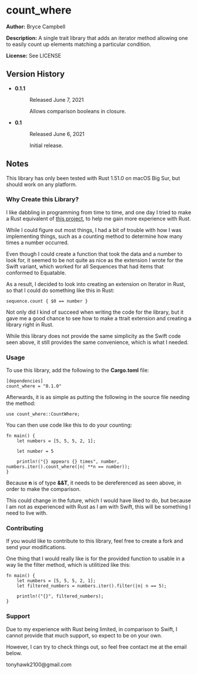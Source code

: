 =count_where=

'''Author:''' Bryce Campbell

'''Description:''' A single trait library that adds an iterator method allowing one to easily count up elements matching a particular condition.

'''License:''' See LICENSE

==Version History==

<ul>
<li>
<dl>
<dt style="font-weight:bold">0.1.1</dt>
<dd>
<p>Released June 7, 2021</p>
<p>Allows comparison booleans in closure.</p>
</dd>
</dl>
</li>
<li>
<dt style="font-weight:bold">0.1</dt>
<dd>
<p>Released June 6, 2021</p>
<p>Initial release.</p>
</dd>
</li>
</ul>

==Notes==

This library has only been tested with Rust 1.51.0 on macOS Big Sur, but should work on any platform.

===Why Create this Library?===

I like dabbling in programming from time to time, and one day I tried to make a Rust equivalent of <a href="https://github.com/bryceac/yahtzee">this project</a>, to help me gain more experience with Rust.

While I could figure out most things, I had a bit of trouble with how I was implementing things, such as a counting method to determine how many times a number occurred.

Even though I could create a function that took the data and a number to look for, it seemed to be not quite as nice as the extension I wrote for the Swift variant, which worked for all Sequences that had items that conformed to Equatable.

As a result, I decided to look into creating an extension on Iterator in Rust, so that I could do something like this in Rust:

<pre>
sequence.count { $0 == number }
</pre>

Not only did I kind of succeed when writing the code for the library, but it gave me a good chance to see how to make a ttrait extension and creating a library right in Rust.

While this library does not provide the same simplicity as the Swift code seen above, it still provides the same convenience, which is what I needed.

===Usage===

To use this library, add the following to the <strong>Cargo.toml</strong> file:

<pre>
[dependencies]
count_where = "0.1.0"
</pre>

Afterwards, it is as simple as putting the following in the source file needing the method:

<pre>
use count_where::CountWhere;
</pre>

You can then use code like this to do your counting:

<pre>
fn main() {
    let numbers = [5, 5, 5, 2, 1];

    let number = 5

    println!("{} appears {} times", number, numbers.iter().count_where(|n| **n == number));
}
</pre>

Because <span style="font-weight:bold">n</span> is of type <strong>&&T</strong>, it needs to be dereferenced as seen above, in order to make the comparison.

This could change in the future, which I would have liked to do, but because I am not as experienced with Rust as I am with Swift, this will be something I need to live with.

===Contributing===

If you would like to contribute to this library, feel free to create a fork and send your modifications.

One thing that I would really like is for the provided function to usable in a way lie the filter method, which is utilitized like this:

<pre>
fn main() {
    let numbers = [5, 5, 5, 2, 1];
    let filtered_numbers = numbers.iter().filter(|n| n == 5);

    println!("{}", filtered_numbers);
}
</pre>

===Support===

Due to my experience with Rust being limited, in comparison to Swift, I cannot provide that much support, so expect to be on your own.

However, I can try to check things out, so feel free contact me at the email below.

tonyhawk2100@gmail.com